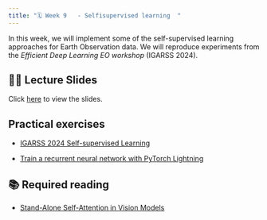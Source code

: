 ```yaml
---
title: "🗓️ Week 9   - Selfisupervised learning  "
---
```


In this  week, we will implement some of the self-supervised learning approaches for Earth Observation data. We will reproduce experiments from the *Efficient Deep Learning EO workshop* (IGARSS 2024).

## 👨‍🏫 Lecture Slides 

Click [here](https://drive.google.com/file/d/1OsJpx-eoXt49uuK0AaE6oMreyMXtafbW/view?usp=sharing) to view the slides.

## Practical exercises

- [IGARSS 2024 Self-supervised Learning](https://github.com/HSG-AIML/IGARSS2023_EfficientDeepLearningEO/tree/main/03-ssl)

- [Train a recurrent neural network with PyTorch Lightning](https://lightning.ai/lightning-ai/studios/train-a-recurrent-neural-network-with-pytorch-lightning?view=public&section=featured)

## 📚  Required reading

- [Stand-Alone Self-Attention in Vision Models](https://proceedings.neurips.cc/paper/2019/file/3416a75f4cea9109507cacd8e2f2aefc-Paper.pdf)

